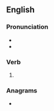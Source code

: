 ==English==

===Pronunciation===
* {{IPA|en|/aʊtˈɡɹuː/}}
* {{rhymes|en|uː|s=2}}

===Verb===
{{head|en|verb form}}

# {{en-simple past of|outgrow}}

===Anagrams===
* {{anagrams|en|a=egortuw|grew out}}